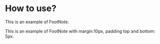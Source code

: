 # How to use?


<FootNote>
  <p>
    <SupLeft text='a' />
    This is an example of FootNote.
  </p>
</FootNote>

<FootNote custom='m-10 px-5'>
  <p>
    <SupLeft text='a' />
    This is an example of FootNote with margin:10px, padding top and bottom: 5px.
  </p>
</FootNote>
